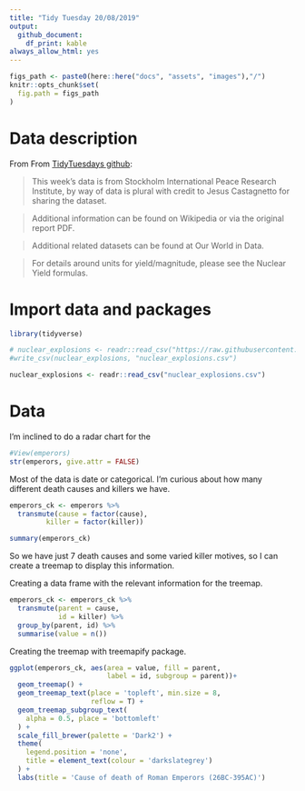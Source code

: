 ```yaml
---
title: "Tidy Tuesday 20/08/2019"
output:
  github_document: 
    df_print: kable
always_allow_html: yes
---
```


```r
figs_path <- paste0(here::here("docs", "assets", "images"),"/")
knitr::opts_chunk$set(
  fig.path = figs_path
)
```

# Data description

From From [TidyTuesdays github](https://github.com/rfordatascience/tidytuesday/tree/master/data/2019/2019-08-13):

> This week's data is from Stockholm International Peace Research Institute, by way of data is plural with credit to Jesus Castagnetto for sharing the dataset.

> Additional information can be found on Wikipedia or via the original report PDF.

> Additional related datasets can be found at Our World in Data.

> For details around units for yield/magnitude, please see the Nuclear Yield formulas.

# Import data and packages

```r
library(tidyverse)

# nuclear_explosions <- readr::read_csv("https://raw.githubusercontent.com/rfordatascience/tidytuesday/master/data/2019/2019-08-20/nuclear_explosions.csv")
#write_csv(nuclear_explosions, "nuclear_explosions.csv")

nuclear_explosions <- readr::read_csv("nuclear_explosions.csv")
```

# Data 

I'm inclined to do a radar chart for the 

```r
#View(emperors)
str(emperors, give.attr = FALSE)
```

Most of the data is date or categorical. I'm curious about how many different death causes and killers we have.

```r
emperors_ck <- emperors %>% 
  transmute(cause = factor(cause),
         killer = factor(killer))

summary(emperors_ck)
```

So we have just 7 death causes and some varied killer motives, so I can create a treemap to display this information.

Creating a data frame with the relevant information for the treemap.

```r
emperors_ck <- emperors_ck %>% 
  transmute(parent = cause,
            id = killer) %>% 
  group_by(parent, id) %>% 
  summarise(value = n())
```

Creating the treemap with treemapify package.

```r
ggplot(emperors_ck, aes(area = value, fill = parent,
                        label = id, subgroup = parent))+
  geom_treemap() +
  geom_treemap_text(place = 'topleft', min.size = 8, 
                    reflow = T) +
  geom_treemap_subgroup_text(
    alpha = 0.5, place = 'bottomleft'
  ) +
  scale_fill_brewer(palette = 'Dark2') +
  theme(
    legend.position = 'none',
    title = element_text(colour = 'darkslategrey')
  ) +
  labs(title = 'Cause of death of Roman Emperors (26BC-395AC)')
```

